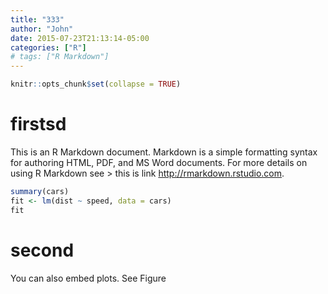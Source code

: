 ```yaml
---
title: "333"
author: "John"
date: 2015-07-23T21:13:14-05:00
categories: ["R"]
# tags: ["R Markdown"]
---
```


```r
knitr::opts_chunk$set(collapse = TRUE)
```

# firstsd

This is an R Markdown document. Markdown is a simple formatting syntax for authoring HTML, PDF, and MS Word documents. For more details on using R Markdown see 
> this is link <http://rmarkdown.rstudio.com>.



```r
summary(cars)
fit <- lm(dist ~ speed, data = cars)
fit
```

# second

You can also embed plots. See Figure 


